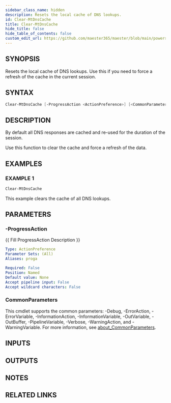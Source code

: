 ```yaml
---
sidebar_class_name: hidden
description: Resets the local cache of DNS lookups.
id: Clear-MtDnsCache
title: Clear-MtDnsCache
hide_title: false
hide_table_of_contents: false
custom_edit_url: https://github.com/maester365/maester/blob/main/powershell/public/Clear-MtDnsCache.ps1
---
```


## SYNOPSIS

Resets the local cache of DNS lookups.
Use this if you need to force a refresh of the cache in the current session.

## SYNTAX

```powershell
Clear-MtDnsCache [-ProgressAction <ActionPreference>] [<CommonParameters>]
```

## DESCRIPTION

By default all DNS responses are cached and re-used for the duration of the session.

Use this function to clear the cache and force a refresh of the data.

## EXAMPLES

### EXAMPLE 1

```powershell
Clear-MtDnsCache
```

This example clears the cache of all DNS lookups.

## PARAMETERS

### -ProgressAction

\{\{ Fill ProgressAction Description \}\}

```yaml
Type: ActionPreference
Parameter Sets: (All)
Aliases: proga

Required: False
Position: Named
Default value: None
Accept pipeline input: False
Accept wildcard characters: False
```

### CommonParameters

This cmdlet supports the common parameters: -Debug, -ErrorAction, -ErrorVariable, -InformationAction, -InformationVariable, -OutVariable, -OutBuffer, -PipelineVariable, -Verbose, -WarningAction, and -WarningVariable. For more information, see [about_CommonParameters](http://go.microsoft.com/fwlink/?LinkID=113216).

## INPUTS

## OUTPUTS

## NOTES

## RELATED LINKS
